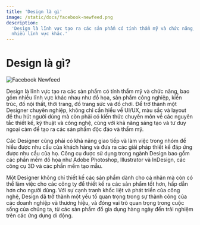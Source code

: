 ```yaml
---
title: 'Design là gì'
image: /static/docs/facebook-newfeed.png
description:
  'Design là lĩnh vực tạo ra các sản phẩm có tính thẩm mỹ và chức năng, bao gồm
  nhiều lĩnh vực khác.'
---
```


# Design là gì?

![Facebook Newfeed](/static/docs/facebook-newfeed.png)

Design là lĩnh vực tạo ra các sản phẩm có tính thẩm mỹ và chức năng, bao gồm
nhiều lĩnh vực khác nhau như đồ họa, sản phẩm công nghiệp, kiến trúc, đồ nội
thất, thời trang, đồ trang sức và đồ chơi. Để trở thành một Designer chuyên
nghiệp, không chỉ cần hiểu về UI/UX, màu sắc và layout để thu hút người dùng mà
còn phải có kiến thức chuyên môn về các nguyên tắc thiết kế, kỹ thuật và công
nghệ, cùng với khả năng sáng tạo và tư duy ngoại cảm để tạo ra các sản phẩm độc
đáo và thẩm mỹ.

Các Designer cũng phải có khả năng giao tiếp và làm việc trong nhóm để hiểu được
nhu cầu của khách hàng và đưa ra các giải pháp thiết kế đáp ứng được nhu cầu của
họ. Công cụ được sử dụng trong ngành Design bao gồm các phần mềm đồ họa như
Adobe Photoshop, Illustrator và InDesign, các công cụ 3D và các phần mềm tạo
mẫu.

Một Designer không chỉ thiết kế các sản phẩm dành cho cá nhân mà còn có thể làm
việc cho các công ty để thiết kế ra các sản phẩm tốt hơn, hấp dẫn hơn cho người
dùng. Với sự cạnh tranh khốc liệt và phát triển của công nghệ, Design đã trở
thành một yếu tố quan trọng trong sự thành công của các doanh nghiệp và thương
hiệu, và đóng vai trò quan trọng trong cuộc sống của chúng ta, từ các sản phẩm
đồ gia dụng hàng ngày đến trải nghiệm trên các ứng dụng di động.

